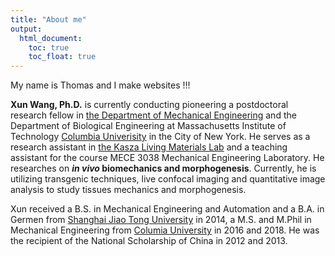 ```yaml
---
title: "About me"
output: 
  html_document:
    toc: true
    toc_float: true
---
```


My name is Thomas and I make websites !!!

**Xun Wang, Ph.D.** is currently conducting pioneering a postdoctoral research fellow in [the Department of Mechanical Engineering](https://me.columbia.edu/) and the Department of Biological Engineering at Massachusetts Institute of Technology [Columbia Univerisity](https://www.columbia.edu/) in the City of New York. He serves as a research assistant in [the Kasza Living Materials Lab](http://www.kaszalab.com/) and a teaching assistant for the course MECE 3038 Mechanical Engineering Laboratory. He researches on ***in vivo* biomechanics and morphogenesis**. Currently, he is utilizing transgenic techniques, live confocal imaging and quantitative image analysis to study tissues mechanics and morphogenesis.

Xun received a B.S. in Mechanical Engineering and Automation and a B.A. in Germen from [Shanghai Jiao Tong University](http://en.sjtu.edu.cn/) in 2014, a M.S. and M.Phil in Mechanical Engineering from [Columia University](https://www.columbia.edu/) in 2016 and 2018. He was the recipient of the National Scholarship of China in 2012 and 2013.